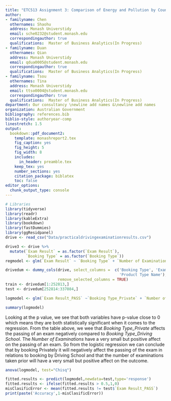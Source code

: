 ```yaml
---
title: "ETC513 Assignment 3: Comparison of Energy and Pollution by Country"
author:
- familyname: Chen
  othernames: Shaohu
  address: Monash Universtidy
  email: sche0232@student.monash.edu
  correspondingauthor: true
  qualifications:  Master of Business Analytics(In Progress)
- familyname: Duan
  othernames: Qian
  address: Monash Universtidy
  email: qdua0005@student.monash.edu
  correspondingauthor: true
  qualifications:  Master of Business Analytics(In Progress)
- familyname: Tsou
  othernames: Tina
  address: Monash Universtidy
  email: ttso0004@student.monash.edu
  correspondingauthor: true
  qualifications:  Master of Business Analytics(In Progress)
department: Our consultancy \newline add names &\newline add names
organization: Australian Government 
bibliography: references.bib
biblio-style: authoryear-comp
linestretch: 1.5
output:
  bookdown::pdf_document2:
    template: monashreport2.tex
    fig_caption: yes
    fig_height: 5
    fig_width: 8
    includes:
      in_header: preamble.tex
    keep_tex: yes
    number_sections: yes
    citation_package: biblatex
    toc: false
editor_options: 
  chunk_output_type: console
---
```


```r
# Libraries
library(tidyverse)
library(readr)
library(kableExtra)
library(bookdown)
library(fastDummies)
library(ggResidpanel)
drive <- read_csv("Data/practicaldrivingexaminationresults.csv")
```

\section*{Introduction}




\section*{Step 1}




\section*{Step 2}


\section*{Step 3}
```r
drive3 <- drive %>%
  mutate(`Exam Result` = as.factor(`Exam Result`),
         `Booking Type` = as.factor(`Booking Type`))
regmodel <- glm(`Exam Result` ~ `Booking Type` + `Number of Examinations`, data = drive3)
```

```r
drivedum <- dummy_cols(drive, select_columns =  c('Booking Type', 'Exam Result', 
                                                  'Product Type Name'),
                       remove_selected_columns = TRUE)
train <- drivedum[1:252813,]
test <- drivedum[252814:337084,]

logmodel <- glm(`Exam Result_PASS` ~`Booking Type_Private` + `Number of Examinations`,  family=binomial(link='logit'),data=train)

summary(logmodel)

```
Looking at the p value, we see that both variables have p-value close to 0 which means they are both statistically significant when it comes to the regression. From the table above, we wee that *Booking Type_Private* affects the passing of an exam negatively compared to *Booking Type_Driving School*. The *Number of Examinations* have a very small but positive affect on the passing of an exam. So from the logistic regression we can conclude that by booking Privately it will negatively affect the passing of the exam in relations to booking by Driving School and that the number of examinations taken prior will have a very small but positive affect on the outcome.
```r
anova(logmodel, test="Chisq")
```

```r
fitted.results <- predict(logmodel,newdata=test,type='response')
fitted.results <- ifelse(fitted.results > 0.5,1,0)
misClasificError <- mean(fitted.results != test$`Exam Result_PASS`)
print(paste('Accuracy',1-misClasificError))
```

